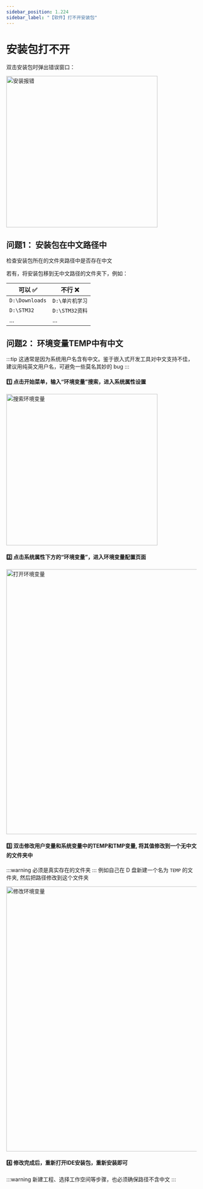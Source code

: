 ```yaml
---
sidebar_position: 1.224
sidebar_label: "【软件】打不开安装包"
---
```


# 安装包打不开

双击安装包时弹出错误窗口：

<div style={{ display: "flex", justifyContent: "left", alignItems: "center", marginBottom: "20px", marginBottom: "40px"}}>
<img src={require('./img/IdeInstallationWizard/安装失败报错.png').default} alt="安装报错" width="400px" />
</div>

## 问题1： 安装包在中文路径中

检查安装包所在的文件夹路径中是否存在中文

若有，将安装包移到无中文路径的文件夹下，例如：

| **可以 ✅**       | **不行 ❌**           |
|--------------------|------------------------|
| `D:\Downloads`     | `D:\单片机学习`        |
| `D:\STM32`         | `D:\STM32资料`     |
| ...                | ...                    |

## 问题2： 环境变量TEMP中有中文
:::tip
这通常是因为系统用户名含有中文。鉴于嵌入式开发工具对中文支持不佳，建议用纯英文用户名，可避免一些莫名其妙的 bug
:::

#### 1️⃣ 点击开始菜单，输入“环境变量”搜索，进入系统属性设置

<div style={{ display: "flex", justifyContent: "left", alignItems: "center", marginBottom: "20px", marginBottom: "40px"}}>
<img src={require('./img/搜索环境变量.png').default} alt="搜索环境变量" width="400px" />
</div>

#### 2️⃣ 点击系统属性下方的“环境变量”，进入环境变量配置页面

<div style={{ display: "flex", justifyContent: "left", alignItems: "center", marginBottom: "20px", marginBottom: "40px"}}>
<img src={require('./img/IdeInstallationWizard/打开环境变量.png').default} alt="打开环境变量" width="700px" />
</div>

#### 3️⃣ 双击修改**用户变量**和**系统变量**中的**TEMP**和**TMP**变量, 将其值修改到一个**无中文**的文件夹中
:::warning
必须是真实存在的文件夹
:::
例如自己在 D 盘新建一个名为 `TEMP` 的文件夹, 然后把路径修改到这个文件夹

<div style={{ display: "flex", justifyContent: "left", alignItems: "center", marginBottom: "20px", marginBottom: "40px"}}>
<img src={require('./img/IdeInstallationWizard/修改环境变量.png').default} alt="修改环境变量" width="700px" />
</div>


#### 4️⃣ 修改完成后，重新打开IDE安装包，重新安装即可
:::warning
新建工程、选择工作空间等步骤，也必须确保路径不含中文
:::